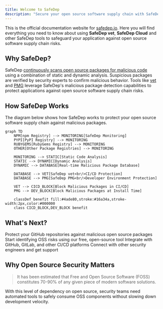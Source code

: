 ```yaml
---
title: Welcome to SafeDep
description: "Secure your open source software supply chain with SafeDep"
---
```


This is the official documentation website for [safedep.io](https://safedep.io). 
Here you will find everything you need to know about using **SafeDep vet**, **SafeDep Cloud** and 
other SafeDep tools to safeguard your application against open source software supply chain risks.

## Why SafeDep?

SafeDep [continuously scans open source packages for malicious code](https://safedep.io/dynamic-analysis-oss-package-at-scale/)
using a combination of static and dynamic analysis. Suspicious packages are verified by security experts to confirm malicious behavior.
Tools like [vet](https://github.com/safedep/vet) and [PMG](https://github.com/safedep/pmg) leverage SafeDep's
malicious package detection capabilities to protect applications against open source software supply chain risks.

## How SafeDep Works

The diagram below shows how SafeDep works to protect your open source software supply chain
against malicious packages.


```mermaid
graph TD
    NPM[npm Registry] --> MONITORING[SafeDep Monitoring]
    PYPI[PyPI Registry] --> MONITORING
    RUBYGEMS[RubyGems Registry] --> MONITORING
    OTHER[Other Package Registries] --> MONITORING
    
    MONITORING --> STATIC[Static Code Analysis]
    STATIC --> DYNAMIC[Dynamic Analysis]
    DYNAMIC --> DATABASE[Real-time Malicious Package Database]
    
    DATABASE --> VET[SafeDep vet<br/>CI/CD Protection]
    DATABASE --> PMG[SafeDep PMG<br/>Developer Environment Protection]
    
    VET --> CICD_BLOCK[Block Malicious Packages in CI/CD]
    PMG --> DEV_BLOCK[Block Malicious Packages at Install Time]
    
    classDef benefit fill:#4ade80,stroke:#16a34a,stroke-width:2px,color:#000000
    class CICD_BLOCK,DEV_BLOCK benefit
```


## What's Next?

<CardGroup cols={2}>
  <Card
    title="Install SafeDep GitHub App"
    icon="github"
    href="/apps/github/overview"
  >
    Protect your GitHub repositories against malicious open source packages
  </Card>
  <Card
    title="Quick Start with vet"
    icon="rocket"
    href="/quickstart"
  >
    Start identifying OSS risks using our free, open-source tool
  </Card>
  <Card
    title="Integration Guides"
    icon="puzzle-piece"
    href="/guides/github-code-scanning"
  >
    Integrate with GitHub, GitLab, and other CI/CD platforms
  </Card>
  <Card
    title="Join Community"
    icon="users"
    href="https://discord.gg/kAGEj25dCn"
  >
    Connect with other security engineers and get support
  </Card>
</CardGroup>

## Why Open Source Security Matters

> It has been estimated that Free and Open Source Software (FOSS) constitutes 70-90% of any given piece of modern software solutions.

With this level of dependency on open source, security teams need automated tools to safely consume OSS components without slowing down development velocity.
